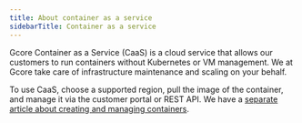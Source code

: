 ---
title: About container as a service
sidebarTitle: Container as a service
---

Gcore Container as a Service (CaaS) is a cloud service that allows our customers to run containers without Kubernetes or VM management. We at Gcore take care of infrastructure maintenance and scaling on your behalf. 

To use CaaS, choose a supported region, pull the image of the container, and manage it via the customer portal or REST API. We have a [separate article about creating and managing containers](/cloud/caas/manage-containers).